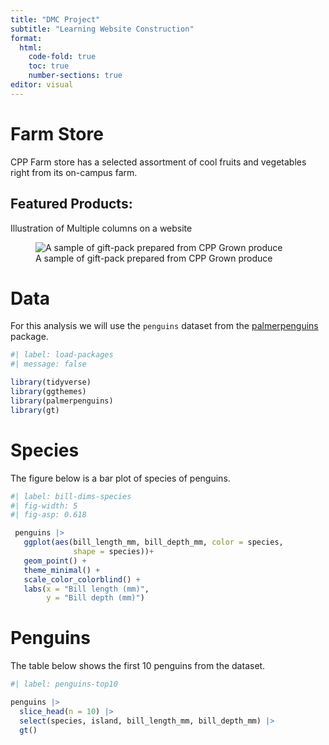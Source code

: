 ```yaml
---
title: "DMC Project"
subtitle: "Learning Website Construction"
format: 
  html:
    code-fold: true
    toc: true
    number-sections: true
editor: visual
---
```


# Farm Store

CPP Farm store has a selected assortment of cool fruits and vegetables right from its on-campus farm.

## Featured Products:

Illustration of Multiple columns on a website

::: {layout-ncol="2"}
![A sample of gift-pack prepared from CPP Grown produce](gift-pack2022.jpg)
:::

# Data

For this analysis we will use the `penguins` dataset from the [palmerpenguins](https://allisonhorst.github.io/palmerpenguins/) package.

```r
#| label: load-packages
#| message: false

library(tidyverse)
library(ggthemes)
library(palmerpenguins)
library(gt)

```



# Species

The figure below is a bar plot of species of penguins.

```r
#| label: bill-dims-species
#| fig-width: 5
#| fig-asp: 0.618

 penguins |> 
   ggplot(aes(bill_length_mm, bill_depth_mm, color = species,
              shape = species))+
   geom_point() +
   theme_minimal() +
   scale_color_colorblind() +
   labs(x = "Bill length (mm)",
        y = "Bill depth (mm)")

```

# Penguins

The table below shows the first 10 penguins from the dataset.

```r
#| label: penguins-top10

penguins |> 
  slice_head(n = 10) |> 
  select(species, island, bill_length_mm, bill_depth_mm) |> 
  gt()

```
